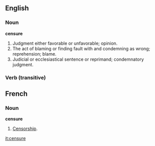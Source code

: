 ==English==

===Noun===

'''censure'''

#Judgment either favorable or unfavorable; opinion.
#The act of blaming or finding fault with and condemning as wrong; reprehension; blame.
#Judicial or ecclesiastical sentence or reprimand; condemnatory judgment.

=== Verb (transitive) ===

{{substub}}

==French==

===Noun===
'''censure'''

#[[Censorship]].

[[it:censure]]
